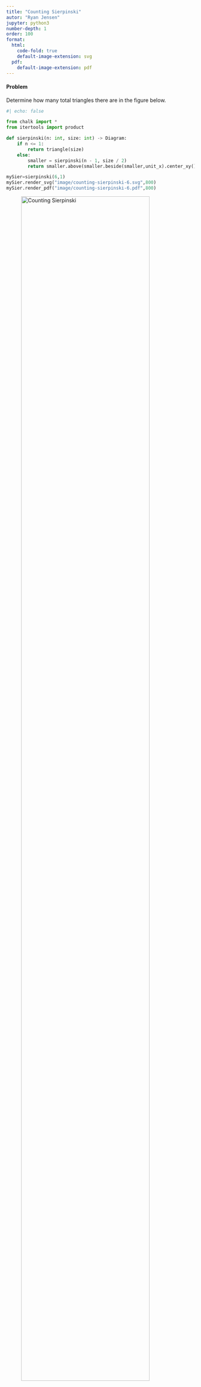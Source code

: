 ```yaml
---
title: "Counting Sierpinski"
autor: "Ryan Jensen"
jupyter: python3
number-depth: 1
order: 100
format:
  html: 
    code-fold: true
    default-image-extension: svg
  pdf:
    default-image-extension: pdf
---
```


#### Problem
Determine how many total triangles there are in the figure below. 

```python
#| echo: false

from chalk import *
from itertools import product

def sierpinski(n: int, size: int) -> Diagram:
    if n <= 1:
        return triangle(size)
    else:
        smaller = sierpinski(n - 1, size / 2)
        return smaller.above(smaller.beside(smaller,unit_x).center_xy())

mySier=sierpinski(6,1)
mySier.render_svg("image/counting-sierpinski-6.svg",800)
mySier.render_pdf("image/counting-sierpinski-6.pdf",800)
```

![Counting Sierpinski](image/counting-sierpinski-6){width=90%}
